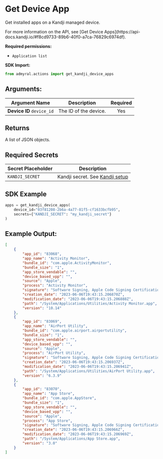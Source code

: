 
# Get Device App

Get installed apps on a Kandji managed device.

<Callout type="info">
	For more information on the API, see [Get Device
	Apps](https://api-docs.kandji.io/#f8cd9733-89b6-40f0-a7ca-76829c6974df).
</Callout>

**Required permissions:**

-   `Application list`

**SDK Import:**

```python
from admyral.actions import get_kandji_device_apps
```

## Arguments:

| Argument Name             | Description           | Required |
| ------------------------- | --------------------- | :------: |
| **Device ID** `device_id` | The ID of the device. |   Yes    |

## Returns

A list of JSON objects.

## Required Secrets

| Secret Placeholder | Description                                                    |
| ------------------ | -------------------------------------------------------------- |
| `KANDJI_SECRET`    | Kandji secret. See [Kandji setup](/integrations/kandji/kandji) |

## SDK Example

```python
apps = get_kandji_device_apps(
    device_id="03f81208-2b6a-4a77-81f5-cf1633bcfb95",
	secrets={"KANDJI_SECRET": "my_kandji_secret"}
)
```

## Example Output:

```json
[
	{
		"app_id": "83068",
		"app_name": "Activity Monitor",
		"bundle_id": "com.apple.ActivityMonitor",
		"bundle_size": "1",
		"app_store_vendable": "",
		"device_based_vpp": "",
		"source": "Apple",
		"process": "Activity Monitor",
		"signature": "Software Signing, Apple Code Signing Certification Authority, Apple Root CA",
		"creation_date": "2023-06-06T19:43:15.206870Z",
		"modification_date": "2023-06-06T19:43:15.206888Z",
		"path": "/System/Applications/Utilities/Activity Monitor.app",
		"version": "10.14"
	},
	{
		"app_id": "83069",
		"app_name": "AirPort Utility",
		"bundle_id": "com.apple.airport.airportutility",
		"bundle_size": "1",
		"app_store_vendable": "",
		"device_based_vpp": "",
		"source": "Apple",
		"process": "AirPort Utility",
		"signature": "Software Signing, Apple Code Signing Certification Authority, Apple Root CA",
		"creation_date": "2023-06-06T19:43:15.206937Z",
		"modification_date": "2023-06-06T19:43:15.206941Z",
		"path": "/System/Applications/Utilities/AirPort Utility.app",
		"version": "6.3.9"
	},
	{
		"app_id": "83070",
		"app_name": "App Store",
		"bundle_id": "com.apple.AppStore",
		"bundle_size": "1",
		"app_store_vendable": "",
		"device_based_vpp": "",
		"source": "Apple",
		"process": "App Store",
		"signature": "Software Signing, Apple Code Signing Certification Authority, Apple Root CA",
		"creation_date": "2023-06-06T19:43:15.206966Z",
		"modification_date": "2023-06-06T19:43:15.206969Z",
		"path": "/System/Applications/App Store.app",
		"version": "3.0"
	}
]
```
